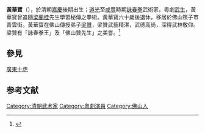 '''黃華寶'''（{{bd|約19世紀初||？}}），於清朝[[嘉慶|嘉慶]]後期出生；[[道光|道光]]至[[咸豐|咸豐]]時期[[詠春拳|詠春拳]]武術家，粵劇[[武生|武生]]，黃華寶曾追隨[[梁蘭桂|梁蘭桂]]先生學習秘傳之拳術。黃華寶六十歲後退休，移居於佛山筷子市青雲街。黃華寶在佛山傳授弟子[[梁贊_(武術家)|梁贊]]，梁贊武藝精湛，武德高尚，深得武林敬仰。梁贊有「詠春拳王」及「佛山贊先生」之美譽。<ref name="Wing Chun">{{cite web |url=http://wingchun2009.blogspot.hk/2009/04/blog-post_7971.html |title=Wing Chun |author= |publisher= |date= |language= |accessdate= |archive-date=2016-09-21 |archive-url=https://web.archive.org/web/20160921181105/http://wingchun2009.blogspot.hk/2009/04/blog-post_7971.html |dead-url=no }}</ref>

==參見==
[[廣東十虎|廣東十虎]]

==参考文献==
{{Reflist}}

[[Category:清朝武术家|Category:清朝武术家]]
[[Category:粵劇演員|Category:粵劇演員]]
[[Category:佛山人|Category:佛山人]]